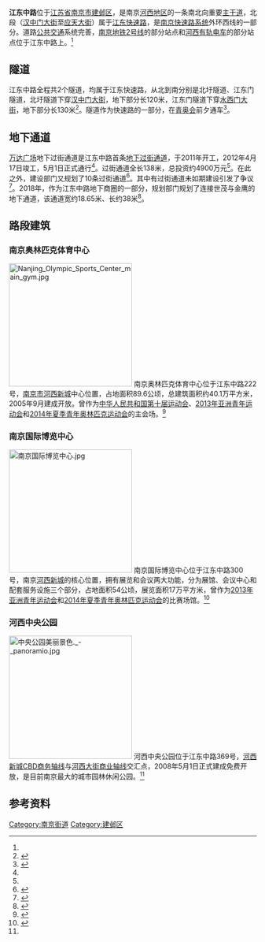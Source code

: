 {{Infobox Shanghai Road
|中文道路名称=江东中路
|道路英文名=JIANGDONDZHONGLU
|走向1=北
|走向2=南
|走向1(E)=N
|走向2(E)=S
|图片= File:河西有轨电车20200710.jpg
|图片说明 = [[河西有轨电车|河西有轨电车]]行驶在江东中路上
|道路属性=城市干线
|道路总长度=6.8
|车速限制=
|行车线数量=12
|所在地区=[[建邺区|建邺区]]
|起点=[[汉中门大街|汉中门大街]]
|终点=[[江山大街|江山大街]]
|道路命名日期=
|命名缘由=长江以东
|道路旧名=
|道路动工日期=
|通车日期=
|路段主要建筑=[[南京建邺万达广场|南京建邺万达广场]]<br>[[南京奥林匹克体育中心|南京奥林匹克体育中心]]<br>[[南京国际博览中心|南京国际博览中心]]<br>[[南京金融城|南京金融城]]<br>[[河西中央公园|河西中央公园]]
}}
'''江东中路'''位于[[江苏省|江苏省]][[南京市|南京市]][[建邺区|建邺区]]，是南京[[河西新城|河西地区]]的一条南北向重要[[主干道|主干道]]，北段（[[汉中门大街|汉中门大街]]至[[应天大街|应天大街]]）属于[[江东快速路|江东快速路]]，是[[南京快速路系统|南京快速路系统]]外环西线的一部分。道路[[公共交通|公共交通]]系统完善，[[南京地铁2号线|南京地铁2号线]]的部分站点和[[河西有轨电车|河西有轨电车]]的部分站点位于江东中路上。<ref name="快速路"/>

==隧道==
江东中路全程共2个隧道，均属于江东快速路，从北到南分别是北圩隧道、江东门隧道，北圩隧道下穿[[汉中门大街|汉中门大街]]，地下部分长120米，江东门隧道下穿[[水西门大街|水西门大街]]，地下部分长130米<ref>{{Cite web|url = http://www.crec4mc.com/show/?1776.html|title = 南京江东路部分节点改造工程全线贯通|website = 中铁四局|date = 2014-07-21|language = zh|accessdate = 2020-07-26|archive-date = 2020-07-26|archive-url = https://web.archive.org/web/20200726173914/http://www.crec4mc.com/show/?1776.html|dead-url = no}}</ref>。隧道作为快速路的一部分，在[[2014年夏季青年奥林匹克运动会|青奥会]]前夕通车<ref name="快速路">{{Cite web|url = http://njrb.njdaily.cn/njrb/html/2019-12/11/content_555328.htm?div=0|title = 陶辉：见证南京快速路成长史|website = 南京日报|date = 2019-12-11|language = zh|accessdate = 2020-07-26|archive-date = 2020-07-26|archive-url = https://web.archive.org/web/20200726122422/http://njrb.njdaily.cn/njrb/html/2019-12/11/content_555328.htm?div=0|dead-url = no}}</ref>。

==地下通道==
[[南京建邺万达广场|万达广场]]地下过街通道是江东中路首条[[行人隧道|地下过街通道]]，于2011年开工，2012年4月17日竣工，5月1日正式通行<ref name="过街通道"/>。过街通道全长138米，总投资约4900万元<ref name="过街通道"/>。在此之外，建设部门又规划了10条过街通道<ref name="过街通道">{{Cite web|url = http://dz.xdkb.net/html/2011-08/25/content_118561.htm|title = 江东中路地下通道计划明年五一通行|website = 现代快报|date = 2011-08-25|language = zh|accessdate = 2020-07-26|archive-date = 2020-07-26|archive-url = https://web.archive.org/web/20200726123541/http://dz.xdkb.net/html/2011-08/25/content_118561.htm|dead-url = no}}</ref>。其中有过街通道未如期建设引发了争议<ref>{{Cite web|url = http://news.eastday.com/eastday/13news/auto/news/csj/u7ai1785271_K4.html|title = 南京茶亭东街过街通道“爽约”不建 市民称是建设单位各行其事|website = 东方网|date = 2014-06-17|language = zh|accessdate = 2020-07-26|archive-date = 2020-07-26|archive-url = https://web.archive.org/web/20200726122350/http://news.eastday.com/eastday/13news/auto/news/csj/u7ai1785271_K4.html|dead-url = no}}</ref>。2018年，作为江东中路地下商圈的一部分，规划部门规划了连接世茂与金鹰的地下通道，该通道宽约18.65米、长约38米<ref>{{Cite web|url = https://3g.163.com/local/article/E1PFNB5N04248E9B.html|title = 江东中路构筑地下商圈 世贸与金鹰将建地下通道|website = 网易网|author = 南京晨报|date = 2018-11-29|language = zh|accessdate = 2020-07-26|archive-date = 2020-07-26|archive-url = https://web.archive.org/web/20200726123808/https://3g.163.com/local/article/E1PFNB5N04248E9B.html|dead-url = no}}</ref>。

==路段建筑==
===南京奥林匹克体育中心===
{{主条目|南京奥林匹克体育中心}}
[[File:Nanjing_Olympic_Sports_Center_main_gym.jpg|250px]]
南京奥林匹克体育中心位于江东中路222号，[[南京市|南京市]][[河西新城|河西新城]]中心位置，占地面积89.6公顷，总建筑面积约40.1万平方米，2005年9月建成开放。曾作为[[中华人民共和国第十届运动会|中华人民共和国第十届运动会]]、[[2013年亚洲青年运动会|2013年亚洲青年运动会]]和[[2014年夏季青年奥林匹克运动会|2014年夏季青年奥林匹克运动会]]的主会场。<ref name="景点">{{Cite web|url = http://js.ifeng.com/city/nj/detail_2014_04/15/2133664_0.shtml|title = 建邺区景点介绍|website = 凤凰网江苏|date = 2014-04-15|language = zh|accessdate = 2020-07-27|archive-date = 2020-07-27|archive-url = https://web.archive.org/web/20200727133103/http://js.ifeng.com/city/nj/detail_2014_04/15/2133664_0.shtml|dead-url = no}}</ref>

===南京国际博览中心===
{{主条目|南京国际博览中心}}
[[File:南京国际博览中心.jpg|250px]]
南京国际博览中心位于江东中路300号，南京[[河西新城|河西新城]]的核心位置，拥有展览和会议两大功能，分为展馆、会议中心和配套服务设施三个部分，占地面积54公顷，展览面积17万平方米，曾作为[[2013年亚洲青年运动会|2013年亚洲青年运动会]]和[[2014年夏季青年奥林匹克运动会|2014年夏季青年奥林匹克运动会]]的比赛场馆。<ref>{{Cite web|url = http://www.scio.gov.cn/m/ztk/xwfb/2014/gxbjhnjqahcbgzqkxwfbh/cgzl/document/1369683/1369683.htm|title = 南京国际博览中心|website = 国务院新闻办公室|date = 2014-05-06|language = zh|accessdate = 2020-07-27|archive-date = 2020-07-27|archive-url = https://web.archive.org/web/20200727112235/http://www.scio.gov.cn/m/ztk/xwfb/2014/gxbjhnjqahcbgzqkxwfbh/cgzl/document/1369683/1369683.htm|dead-url = no}}</ref>

===河西中央公园===
{{主条目|河西中央公园}}
[[File:中央公园美丽景色._-_panoramio.jpg|250px]]
河西中央公园位于江东中路369号，[[河西新城CBD商务轴线|河西新城CBD商务轴线]]与[[河西大街商业轴线|河西大街商业轴线]]交汇点，2008年5月1日正式建成免费开放，是目前南京最大的城市园林休闲公园。<ref name="景点"/>

==参考资料==
{{commons|Category:Jiangdong Middle Road}}
{{reflist|2}}

[[Category:南京街道|Category:南京街道]]
[[Category:建邺区|Category:建邺区]]